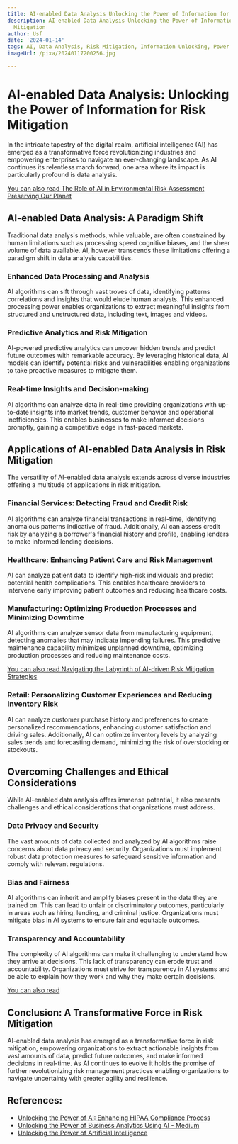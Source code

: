 ```yaml
---
title: AI-enabled Data Analysis Unlocking the Power of Information for Risk Mitigation
description: AI-enabled Data Analysis Unlocking the Power of Information for Risk
  Mitigation
author: Usf
date: '2024-01-14'
tags: AI, Data Analysis, Risk Mitigation, Information Unlocking, Power of Information
imageUrl: /pixa/20240117200256.jpg

---
```

# AI-enabled Data Analysis:  Unlocking the Power of  Information for Risk Mitigation

In the intricate tapestry  of the digital realm,  artificial intelligence (AI) has emerged as a transformative  force revolutionizing industries and empowering enterprises to navigate an ever-changing landscape. As  AI continues its relentless march forward, one area where its impact is particularly profound is data analysis.

[You can also  read The Role of AI in Environmental Risk Assessment Preserving Our Planet](The%20Role%20of%20AI%20in%20Environmental%20Risk%20Assessment%20Preserving%20Our%20Planet)


##  AI-enabled Data Analysis: A Paradigm  Shift

Traditional data analysis methods, while valuable, are often constrained by human limitations such as processing speed cognitive biases, and the sheer volume of data available. AI, however transcends these limitations offering a paradigm shift in  data analysis capabilities.

###  Enhanced  Data Processing and Analysis

AI algorithms can sift  through vast troves of  data, identifying patterns correlations and insights that would elude human analysts.  This enhanced processing power enables organizations to extract meaningful insights from structured and unstructured data,  including text, images and videos.

### Predictive Analytics and Risk Mitigation

AI-powered predictive analytics can uncover hidden trends and predict future outcomes with remarkable accuracy. By leveraging historical data,  AI models can identify potential risks and vulnerabilities enabling organizations to take proactive  measures to mitigate them.

### Real-time Insights and Decision-making

AI algorithms can  analyze data in real-time providing organizations  with up-to-date insights into market trends, customer behavior and operational inefficiencies.  This enables businesses  to make informed  decisions promptly, gaining a  competitive edge in fast-paced markets.

## Applications of AI-enabled Data Analysis in Risk Mitigation

The  versatility of AI-enabled data analysis extends across diverse industries offering a multitude of applications in risk mitigation.

### Financial Services: Detecting Fraud and Credit Risk

AI algorithms can analyze financial transactions in  real-time, identifying anomalous patterns indicative of fraud. Additionally, AI can assess credit risk  by analyzing a borrower's financial history and profile, enabling lenders to make informed lending decisions.

### Healthcare: Enhancing Patient Care and Risk  Management

AI can analyze patient data to identify high-risk individuals and predict potential health  complications. This enables healthcare providers to intervene early improving  patient outcomes and  reducing  healthcare costs.

### Manufacturing: Optimizing Production  Processes and Minimizing Downtime

AI algorithms can analyze sensor data from manufacturing equipment, detecting anomalies that may indicate impending failures. This predictive maintenance capability minimizes unplanned  downtime, optimizing production processes and reducing maintenance costs.

[You can also read  Navigating the Labyrinth of AI-driven  Risk Mitigation  Strategies](Navigating%20the%20Labyrinth%20of%20AI-driven%20Risk%20Mitigation%20Strategies)


### Retail: Personalizing Customer Experiences and Reducing  Inventory Risk

AI can analyze customer purchase history  and preferences to create personalized recommendations, enhancing customer  satisfaction and  driving  sales. Additionally, AI can  optimize inventory levels by analyzing sales trends and forecasting demand, minimizing the risk of  overstocking  or stockouts.

## Overcoming Challenges and Ethical Considerations

While AI-enabled data analysis offers immense potential, it also presents challenges and ethical considerations that organizations must address.

###  Data Privacy and Security

The  vast amounts  of data  collected and analyzed by AI algorithms raise concerns about data privacy and security.  Organizations must  implement robust  data protection measures to safeguard sensitive information and comply with relevant regulations.

### Bias and Fairness

AI algorithms can inherit and amplify biases present in the data  they are trained on. This can lead to unfair or discriminatory outcomes,  particularly in areas such as hiring, lending,  and criminal justice. Organizations must mitigate bias in AI systems to ensure fair and equitable outcomes.

###  Transparency and Accountability

The complexity of AI algorithms can make it challenging  to understand how they arrive at decisions. This lack of transparency can erode trust and accountability. Organizations must strive for transparency  in  AI systems and be able to explain how they work and why they make certain decisions.

[You can also read ]()


## Conclusion: A Transformative Force in Risk Mitigation

AI-enabled data analysis has emerged  as a transformative force in risk mitigation, empowering organizations to extract actionable insights from vast amounts of data, predict future outcomes, and make informed decisions  in real-time. As AI continues to  evolve it holds the promise  of further revolutionizing risk management practices enabling organizations to navigate uncertainty with greater  agility and resilience.

## References:
- [Unlocking the Power of AI: Enhancing HIPAA Compliance Process](https://www.linkedin.com/pulse/unlocking-power-ai-enhancing-hipaa-compliance-process)
- [Unlocking the Power of Business Analytics Using AI - Medium](https://medium.com/@suzyferns03/unlocking-the-power-of-business-analytics-using-ai-how-artificial-intelligence-is-revolutionizing-d1a10f86924d)
- [Unlocking the Power of Artificial Intelligence](https://www.nacdonline.org/all-governance/governance-resources/directorship-magazine/online-exclusives/unlocking-power-artificial-intelligence/)
